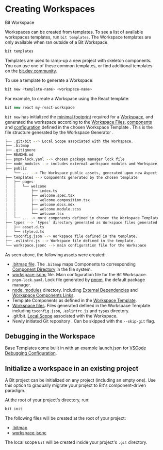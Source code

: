 # Creating Workspaces

<Subtitle>Bit Workspace </Subtitle>

Workspaces can be created from templates. To see a list of available workspaces templates, run `bit templates`. The Workspace templates are only available when ran outside of a Bit Workspace.

```bash
bit templates
```

Templates are used to ramp-up a new project with skeleton components. You can use one of these common templates, or find additional templates on the [bit.dev community](https://bit.dev/templates).

To use a template to generate a Workspace:

```bash
bit new <template-name> <workspace-name>
```

For example, to create a Workspace using the React template:

```ts
bit new react my-react-workspace
```

`bit new` has initialized the [minimal footprint](/workspace/creating-workspaces#created-files) required for a [Workspace](/workspace/workspace-overview), and generated the workspace according to the [Workspace Files](/workspace/creating-workspaces#created-files), [components](/components/component-overview) and [configuration](/workspace/workspace-configuration) defined in the chosen Workspace Template <!-- TODO [Workspace Template](/workspace/workspace-templates) -->.
This is the file structure generated by the Workspace Generator <!-- TODO [Workspace Generator](/workspace/workspace-overview) -->.

```bash
├── .git/bit --> Local Scope associated with the Workspace.
├── .bitmap
├── .gitignore
├── README.md
├── pnpm-lock.yaml --> chosen package manager lock file
├── node_modules --> includes external workspace modules and Workspace Component Links.
├── public
    └── ... --> The Workspace public assets, generated upon new Aspect configuration or the first time.
├── templates --> Components generated by the chosen template
│   ├── pages
│   │   └── welcome
│   │       ├── index.ts
│   │       ├── welcome.spec.tsx
│   │       ├── welcome.composition.tsx
│   │       ├── welcome.docs.mdx
│   │       ├── welcome.module.scss
│   │       └── welcome.tsx
│   └── ... -> more components defined in chosen the Workspace Template.
├── types --> `types` directory generated as Workspace files generated by the template.
│   ├── asset.d.ts
│   └── style.d.ts
├── tsconfig.json --> Workspace file defined in the template.
├── .eslintrc.js --> Workspace file defined in the template.
└── workspace.jsonc --> main configuration file for the Workspace
```

As seen above, the following assets were created:

- [.bitmap file](/workspace/bitmap). The `.bitmap` maps Components to corresponding [Component Directory](/workspace/component-directory) in the file system.
- [workspace.jsonc](/workspace/workspace-configuration) file. Main configuration file for the Bit Workspace.
- `pnpm-lock.yaml`. <!-- TODO [Lock file](/dependencies/lock-file) --> Lock file generated by [pnpm](/understanding-bit/package-managers#pnpm), the default package manager.
- [node_modules](/dependencies/node-modules) directory. Including [External Dependencies](/dependencies/external-dependencies) and [Workspace Components Links](/workspace/component-link).
- Template Components <!-- TODO (/generator/components-template) --> as defined in the [Workspace Template](/generator/workspace-template).
- [Workspace files](/workspace/creating-workspaces#created-files). Files generated defined in the Workspace Template including `tsconfig.json`, `.eslintrc.js` and `types` directory.
- .git/bit. [Local Scope](/workspace/local-scope) associated with the Workspace.
- Newly initiated Git repository <!--TODO [Git repository](/) -->. Can be skipped with the `--skip-git` flag.

## Debugging in the Workspace

Base Templates <!-- TODO [Base Templates](/generator/workspace-template) --> come built in with an example launch.json for [VSCode Debugging Configuration](https://code.visualstudio.com/docs/editor/debugging). <!-- TODO To learn more on IDE debugger configuration head here. -->

<!--TODO Webstorm to be added here.
 -->

## Initialize a workspace in an existing project

A Bit project can be initialized on any project (including an empty one). Use this option to gradually migrate your project to Bit's component-driven paradigm.

At the root of your project's directory, run:

```bash
bit init
```

The following files will be created at the root of your project:

- [.bitmap](/workspace/bitmap).
- [workspace.jsonc](/workspace/workspace-configuration)

The local scope `bit` will be created inside your project's `.git` directory.
